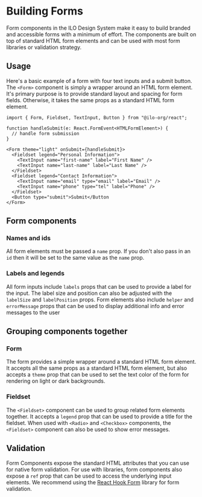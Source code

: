 
<Meta of={FormStories} />

# Building Forms

Form components in the ILO Design System make it easy to build branded and accessible forms with a minimum of effort. The components are built on top of standard HTML form elements and can be used with most form libraries or validation strategy.

<Primary />

## Usage

Here's a basic example of a form with four text inputs and a submit button. The `<Form>` component is simply a wrapper around an HTML form element. It's primary purpose is to provide standard layout and spacing for form fields. Otherwise, it takes the same props as a standard HTML form element.

```tsx
import { Form, Fieldset, TextInput, Button } from "@ilo-org/react";

function handleSubmit(e: React.FormEvent<HTMLFormElement>) {
  // handle form submission
}

<Form theme="light" onSubmit={handleSubmit}>
  <Fieldset legend="Personal Information">
    <TextInput name="first-name" label="First Name" />
    <TextInput name="last-name" label="Last Name" />
  </Fieldset>
  <Fieldset legend="Contact Information">
    <TextInput name="email" type="email" label="Email" />
    <TextInput name="phone" type="tel" label="Phone" />
  </Fieldset>
  <Button type="submit">Submit</Button
</Form>
```

## Form components

### Names and ids

All form elements must be passed a `name` prop. If you don't also pass in an `id` then it will be set to the same value as the `name` prop.

### Labels and legends

All form inputs include `labels` props that can be used to provide a label for the input. The label size and position can also be adjusted with the `labelSize` and `labelPosition` props. Form elements also include `helper` and `errorMessage` props that can be used to display additional info and error messages to the user

## Grouping components together

### Form

The form provides a simple wrapper around a standard HTML form element. It accepts all the same props as a standard HTML form element, but also accepts a `theme` prop that can be used to set the text color of the form for rendering on light or dark backgrounds.

### Fieldset

The `<Fieldset>` component can be used to group related form elements together. It accepts a `legend` prop that can be used to provide a title for the fieldset. When used with `<Radio>` and `<Checkbox>` components, the `<Fieldset>` component can also be used to show error messages.

## Validation

Form Components expose the standard HTML attributes that you can use for native form validation. For use with libraries, form components also expose a `ref` prop that can be used to access the underlying input elements. We recommend using the [React Hook Form](https://react-hook-form.com/) library for form validation.
